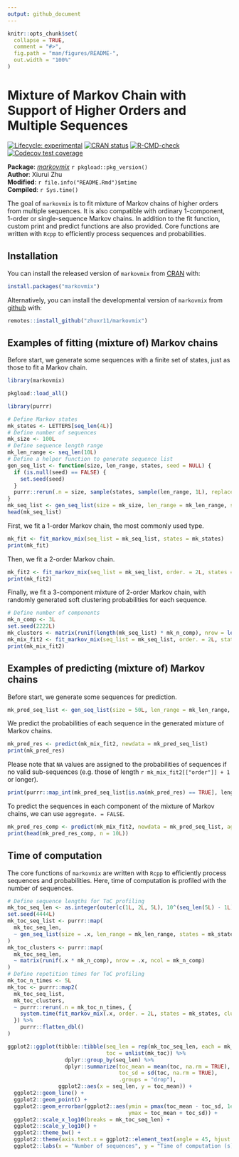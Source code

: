 ```yaml
---
output: github_document
---
```


<!-- README.md is generated from README.Rmd. Please edit that file -->

```r
knitr::opts_chunk$set(
  collapse = TRUE,
  comment = "#>",
  fig.path = "man/figures/README-",
  out.width = "100%"
)
```

# Mixture of Markov Chain with Support of Higher Orders and Multiple Sequences

<!-- badges: start -->
[![Lifecycle: experimental](https://img.shields.io/badge/lifecycle-experimental-orange.svg)](https://lifecycle.r-lib.org/articles/stages.html#experimental)
[![CRAN status](https://www.r-pkg.org/badges/version/markovmix)](https://CRAN.R-project.org/package=markovmix)
[![R-CMD-check](https://github.com/zhuxr11/markovmix/workflows/R-CMD-check/badge.svg)](https://github.com/zhuxr11/markovmix/actions)
[![Codecov test coverage](https://codecov.io/gh/zhuxr11/markovmix/branch/master/graph/badge.svg)](https://app.codecov.io/gh/zhuxr11/markovmix?branch=master)
<!-- badges: end -->

**Package**: [*markovmix*](https://github.com/zhuxr11/markovmix) `r pkgload::pkg_version()`<br />
**Author**: Xiurui Zhu<br />
**Modified**: `r file.info("README.Rmd")$mtime`<br />
**Compiled**: `r Sys.time()`

The goal of `markovmix` is to fit mixture of Markov chains of higher orders from multiple sequences.
It is also compatible with ordinary 1-component, 1-order or single-sequence Markov chains.
In addition to the fit function, custom print and predict functions are also provided.
Core functions are written with `Rcpp` to efficiently process sequences and probabilities.

## Installation

You can install the released version of `markovmix` from [CRAN](https://cran.r-project.org/) with:

``` r
install.packages("markovmix")
```

Alternatively, you can install the developmental version of `markovmix` from [github](https://github.com/) with:

``` r
remotes::install_github("zhuxr11/markovmix")
```

## Examples of fitting (mixture of) Markov chains

Before start, we generate some sequences with a finite set of states, just as those to fit a Markov chain.

```r
library(markovmix)
```

```r
pkgload::load_all()
```

```r
library(purrr)

# Define Markov states
mk_states <- LETTERS[seq_len(4L)]
# Define number of sequences
mk_size <- 100L
# Define sequence length range
mk_len_range <- seq_len(10L)
# Define a helper function to generate sequence list
gen_seq_list <- function(size, len_range, states, seed = NULL) {
  if (is.null(seed) == FALSE) {
    set.seed(seed)
  }
  purrr::rerun(.n = size, sample(states, sample(len_range, 1L), replace = TRUE))
}
mk_seq_list <- gen_seq_list(size = mk_size, len_range = mk_len_range, states = mk_states, seed = 1111L)
head(mk_seq_list)
```

First, we fit a 1-order Markov chain, the most commonly used type.

```r
mk_fit <- fit_markov_mix(seq_list = mk_seq_list, states = mk_states)
print(mk_fit)
```

Then, we fit a 2-order Markov chain.

```r
mk_fit2 <- fit_markov_mix(seq_list = mk_seq_list, order. = 2L, states = mk_states)
print(mk_fit2)
```

Finally, we fit a 3-component mixture of 2-order Markov chain, with randomly generated soft clustering probabilities for each sequence.

```r
# Define number of components
mk_n_comp <- 3L
set.seed(2222L)
mk_clusters <- matrix(runif(length(mk_seq_list) * mk_n_comp), nrow = length(mk_seq_list), ncol = mk_n_comp)
mk_mix_fit2 <- fit_markov_mix(seq_list = mk_seq_list, order. = 2L, states = mk_states, clusters = mk_clusters)
print(mk_mix_fit2)
```

## Examples of predicting (mixture of) Markov chains

Before start, we generate some sequences for prediction.

```r
mk_pred_seq_list <- gen_seq_list(size = 50L, len_range = mk_len_range, states = mk_states, seed = 3333L)
```

We predict the probabilities of each sequence in the generated mixture of Markov chains.

```r
mk_pred_res <- predict(mk_mix_fit2, newdata = mk_pred_seq_list)
print(mk_pred_res)
```

Please note that `NA` values are assigned to the probabilities of sequences if no valid sub-sequences (e.g. those of length `r mk_mix_fit2[["order"]] + 1` or longer).

```r
print(purrr::map_int(mk_pred_seq_list[is.na(mk_pred_res) == TRUE], length))
```

To predict the sequences in each component of the mixture of Markov chains, we can use `aggregate. = FALSE`.

```r
mk_pred_res_comp <- predict(mk_mix_fit2, newdata = mk_pred_seq_list, aggregate. = FALSE)
print(head(mk_pred_res_comp, n = 10L))
```

## Time of computation

The core functions of `markovmix` are written with `Rcpp` to efficiently process sequences and probabilities. Here, time of computation is profiled with the number of sequences.

```r
# Define sequence lengths for ToC profiling
mk_toc_seq_len <- as.integer(outer(c(1L, 2L, 5L), 10^(seq_len(5L) - 1L)))
set.seed(4444L)
mk_toc_seq_list <- purrr::map(
  mk_toc_seq_len,
  ~ gen_seq_list(size = .x, len_range = mk_len_range, states = mk_states)
)
mk_toc_clusters <- purrr::map(
  mk_toc_seq_len,
  ~ matrix(runif(.x * mk_n_comp), nrow = .x, ncol = mk_n_comp)
)
# Define repetition times for ToC profiling
mk_toc_n_times <- 5L
mk_toc <- purrr::map2(
  mk_toc_seq_list,
  mk_toc_clusters,
  ~ purrr::rerun(.n = mk_toc_n_times, {
    system.time(fit_markov_mix(.x, order. = 2L, states = mk_states, clusters = .y, verbose = FALSE))[["elapsed"]]
  }) %>%
    purrr::flatten_dbl()
)
```

```r
ggplot2::ggplot(tibble::tibble(seq_len = rep(mk_toc_seq_len, each = mk_toc_n_times),
                               toc = unlist(mk_toc)) %>%
                  dplyr::group_by(seq_len) %>%
                  dplyr::summarize(toc_mean = mean(toc, na.rm = TRUE),
                                   toc_sd = sd(toc, na.rm = TRUE),
                                   .groups = "drop"),
                ggplot2::aes(x = seq_len, y = toc_mean)) +
  ggplot2::geom_line() +
  ggplot2::geom_point() +
  ggplot2::geom_errorbar(ggplot2::aes(ymin = pmax(toc_mean - toc_sd, 1e-4),
                                      ymax = toc_mean + toc_sd)) +
  ggplot2::scale_x_log10(breaks = mk_toc_seq_len) +
  ggplot2::scale_y_log10() +
  ggplot2::theme_bw() +
  ggplot2::theme(axis.text.x = ggplot2::element_text(angle = 45, hjust = 1, vjust = 1)) +
  ggplot2::labs(x = "Number of sequences", y = "Time of computation (s)")
```

